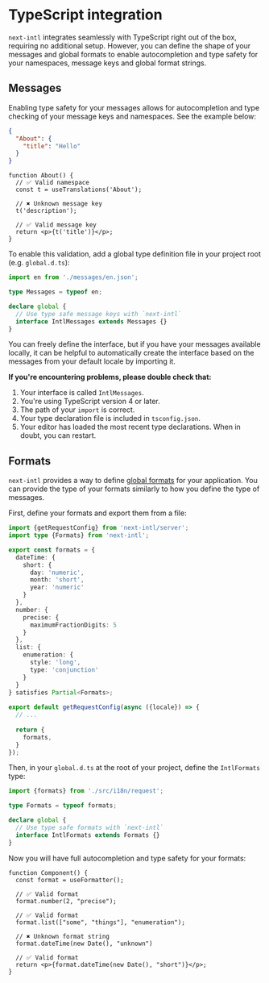 
# TypeScript integration

`next-intl` integrates seamlessly with TypeScript right out of the box, requiring no additional setup. However, you can define the shape of your messages and global formats to enable autocompletion and type safety for your namespaces, message keys and global format strings.

## Messages

Enabling type safety for your messages allows for autocompletion and type checking of your message keys and namespaces. See the example below:

```json filename="messages.json"
{
  "About": {
    "title": "Hello"
  }
}
```

```tsx filename="About.tsx"
function About() {
  // ✅ Valid namespace
  const t = useTranslations('About');

  // ✖️ Unknown message key
  t('description');

  // ✅ Valid message key
  return <p>{t('title')}</p>;
}
```

To enable this validation, add a global type definition file in your project root (e.g. `global.d.ts`):

```ts filename="global.d.ts"
import en from './messages/en.json';

type Messages = typeof en;

declare global {
  // Use type safe message keys with `next-intl`
  interface IntlMessages extends Messages {}
}
```

You can freely define the interface, but if you have your messages available locally, it can be helpful to automatically create the interface based on the messages from your default locale by importing it.

**If you're encountering problems, please double check that:**

1. Your interface is called `IntlMessages`.
2. You're using TypeScript version 4 or later.
3. The path of your `import` is correct.
4. Your type declaration file is included in `tsconfig.json`.
5. Your editor has loaded the most recent type declarations. When in doubt, you can restart.

## Formats

`next-intl` provides a way to define [global formats](/docs/usage/configuration#formats) for your application. You can provide the type of your formats similarly to how you define the type of messages.

First, define your formats and export them from a file:

```ts filename="i18n/request.ts"
import {getRequestConfig} from 'next-intl/server';
import type {Formats} from 'next-intl';

export const formats = {
  dateTime: {
    short: {
      day: 'numeric',
      month: 'short',
      year: 'numeric'
    }
  },
  number: {
    precise: {
      maximumFractionDigits: 5
    }
  },
  list: {
    enumeration: {
      style: 'long',
      type: 'conjunction'
    }
  }
} satisfies Partial<Formats>;
 
export default getRequestConfig(async ({locale}) => {
  // ...
 
  return {
    formats,
  }
});
```

Then, in your `global.d.ts` at the root of your project, define the `IntlFormats` type:

```ts filename="global.d.ts"
import {formats} from './src/i18n/request'; 

type Formats = typeof formats;

declare global {
  // Use type safe formats with `next-intl`
  interface IntlFormats extends Formats {}
}
```

Now you will have full autocompletion and type safety for your formats:

```tsx filename="CurrentDate.tsx"
function Component() {
  const format = useFormatter();

  // ✅ Valid format
  format.number(2, "precise");

  // ✅ Valid format
  format.list(["some", "things"], "enumeration");

  // ✖️ Unknown format string
  format.dateTime(new Date(), "unknown")

  // ✅ Valid format
  return <p>{format.dateTime(new Date(), "short")}</p>;
}
```